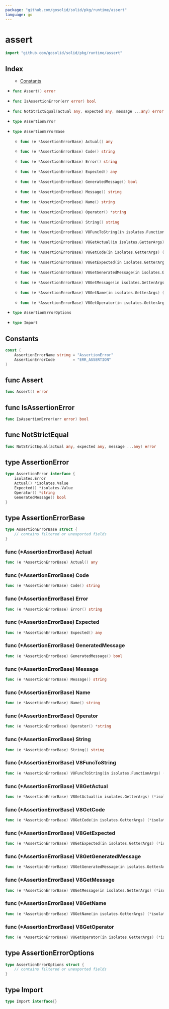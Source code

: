 ```yaml
---
package: "github.com/gosolid/solid/pkg/runtime/assert"
language: go
---
```


# assert

```go
import "github.com/gosolid/solid/pkg/runtime/assert"
```

## Index

<ul>

- [Constants](<#Constants>)



<li parentName="ul"><a href="#Assert">

```go
func Assert() error
```

</a></li>



<li parentName="ul"><a href="#IsAssertionError">

```go
func IsAssertionError(err error) bool
```

</a></li>



<li parentName="ul"><a href="#NotStrictEqual">

```go
func NotStrictEqual(actual any, expected any, message ...any) error
```

</a></li>

<li parentName="ul"><a href="#AssertionError">

```go
type AssertionError
```

</a><ul>
</ul></li><li parentName="ul"><a href="#AssertionErrorBase">

```go
type AssertionErrorBase
```

</a><ul>
<li parentName="ul"><a href="#AssertionErrorBase.Actual">

```go
func (e *AssertionErrorBase) Actual() any
```

</a></li>
<li parentName="ul"><a href="#AssertionErrorBase.Code">

```go
func (e *AssertionErrorBase) Code() string
```

</a></li>
<li parentName="ul"><a href="#AssertionErrorBase.Error">

```go
func (e *AssertionErrorBase) Error() string
```

</a></li>
<li parentName="ul"><a href="#AssertionErrorBase.Expected">

```go
func (e *AssertionErrorBase) Expected() any
```

</a></li>
<li parentName="ul"><a href="#AssertionErrorBase.GeneratedMessage">

```go
func (e *AssertionErrorBase) GeneratedMessage() bool
```

</a></li>
<li parentName="ul"><a href="#AssertionErrorBase.Message">

```go
func (e *AssertionErrorBase) Message() string
```

</a></li>
<li parentName="ul"><a href="#AssertionErrorBase.Name">

```go
func (e *AssertionErrorBase) Name() string
```

</a></li>
<li parentName="ul"><a href="#AssertionErrorBase.Operator">

```go
func (e *AssertionErrorBase) Operator() *string
```

</a></li>
<li parentName="ul"><a href="#AssertionErrorBase.String">

```go
func (e *AssertionErrorBase) String() string
```

</a></li>
<li parentName="ul"><a href="#AssertionErrorBase.V8FuncToString">

```go
func (e *AssertionErrorBase) V8FuncToString(in isolates.FunctionArgs) (*isolates.Value, error)
```

</a></li>
<li parentName="ul"><a href="#AssertionErrorBase.V8GetActual">

```go
func (e *AssertionErrorBase) V8GetActual(in isolates.GetterArgs) (*isolates.Value, error)
```

</a></li>
<li parentName="ul"><a href="#AssertionErrorBase.V8GetCode">

```go
func (e *AssertionErrorBase) V8GetCode(in isolates.GetterArgs) (*isolates.Value, error)
```

</a></li>
<li parentName="ul"><a href="#AssertionErrorBase.V8GetExpected">

```go
func (e *AssertionErrorBase) V8GetExpected(in isolates.GetterArgs) (*isolates.Value, error)
```

</a></li>
<li parentName="ul"><a href="#AssertionErrorBase.V8GetGeneratedMessage">

```go
func (e *AssertionErrorBase) V8GetGeneratedMessage(in isolates.GetterArgs) (*isolates.Value, error)
```

</a></li>
<li parentName="ul"><a href="#AssertionErrorBase.V8GetMessage">

```go
func (e *AssertionErrorBase) V8GetMessage(in isolates.GetterArgs) (*isolates.Value, error)
```

</a></li>
<li parentName="ul"><a href="#AssertionErrorBase.V8GetName">

```go
func (e *AssertionErrorBase) V8GetName(in isolates.GetterArgs) (*isolates.Value, error)
```

</a></li>
<li parentName="ul"><a href="#AssertionErrorBase.V8GetOperator">

```go
func (e *AssertionErrorBase) V8GetOperator(in isolates.GetterArgs) (*isolates.Value, error)
```

</a></li>
</ul></li><li parentName="ul"><a href="#AssertionErrorOptions">

```go
type AssertionErrorOptions
```

</a><ul>
</ul></li><li parentName="ul"><a href="#Import">

```go
type Import
```

</a><ul>
</ul></li>

</ul>

<a id="Constants" />

## Constants

<a name="AssertionErrorName"></a>

```go
const (
    AssertionErrorName string = "AssertionError"
    AssertionErrorCode        = "ERR_ASSERTION"
)
```

<a id="Assert" />

## func Assert

```go
func Assert() error
```



<a id="IsAssertionError" />

## func IsAssertionError

```go
func IsAssertionError(err error) bool
```



<a id="NotStrictEqual" />

## func NotStrictEqual

```go
func NotStrictEqual(actual any, expected any, message ...any) error
```



<a id="AssertionError"></a>

## type AssertionError



```go
type AssertionError interface {
    isolates.Error
    Actual() *isolates.Value
    Expected() *isolates.Value
    Operator() *string
    GeneratedMessage() bool
}
```

<a id="AssertionErrorBase"></a>

## type AssertionErrorBase



```go
type AssertionErrorBase struct {
    // contains filtered or unexported fields
}
```

<a id="AssertionErrorBase.Actual" />

### func \(\*AssertionErrorBase\) Actual

```go
func (e *AssertionErrorBase) Actual() any
```



<a id="AssertionErrorBase.Code" />

### func \(\*AssertionErrorBase\) Code

```go
func (e *AssertionErrorBase) Code() string
```



<a id="AssertionErrorBase.Error" />

### func \(\*AssertionErrorBase\) Error

```go
func (e *AssertionErrorBase) Error() string
```



<a id="AssertionErrorBase.Expected" />

### func \(\*AssertionErrorBase\) Expected

```go
func (e *AssertionErrorBase) Expected() any
```



<a id="AssertionErrorBase.GeneratedMessage" />

### func \(\*AssertionErrorBase\) GeneratedMessage

```go
func (e *AssertionErrorBase) GeneratedMessage() bool
```



<a id="AssertionErrorBase.Message" />

### func \(\*AssertionErrorBase\) Message

```go
func (e *AssertionErrorBase) Message() string
```



<a id="AssertionErrorBase.Name" />

### func \(\*AssertionErrorBase\) Name

```go
func (e *AssertionErrorBase) Name() string
```



<a id="AssertionErrorBase.Operator" />

### func \(\*AssertionErrorBase\) Operator

```go
func (e *AssertionErrorBase) Operator() *string
```



<a id="AssertionErrorBase.String" />

### func \(\*AssertionErrorBase\) String

```go
func (e *AssertionErrorBase) String() string
```



<a id="AssertionErrorBase.V8FuncToString" />

### func \(\*AssertionErrorBase\) V8FuncToString

```go
func (e *AssertionErrorBase) V8FuncToString(in isolates.FunctionArgs) (*isolates.Value, error)
```



<a id="AssertionErrorBase.V8GetActual" />

### func \(\*AssertionErrorBase\) V8GetActual

```go
func (e *AssertionErrorBase) V8GetActual(in isolates.GetterArgs) (*isolates.Value, error)
```



<a id="AssertionErrorBase.V8GetCode" />

### func \(\*AssertionErrorBase\) V8GetCode

```go
func (e *AssertionErrorBase) V8GetCode(in isolates.GetterArgs) (*isolates.Value, error)
```



<a id="AssertionErrorBase.V8GetExpected" />

### func \(\*AssertionErrorBase\) V8GetExpected

```go
func (e *AssertionErrorBase) V8GetExpected(in isolates.GetterArgs) (*isolates.Value, error)
```



<a id="AssertionErrorBase.V8GetGeneratedMessage" />

### func \(\*AssertionErrorBase\) V8GetGeneratedMessage

```go
func (e *AssertionErrorBase) V8GetGeneratedMessage(in isolates.GetterArgs) (*isolates.Value, error)
```



<a id="AssertionErrorBase.V8GetMessage" />

### func \(\*AssertionErrorBase\) V8GetMessage

```go
func (e *AssertionErrorBase) V8GetMessage(in isolates.GetterArgs) (*isolates.Value, error)
```



<a id="AssertionErrorBase.V8GetName" />

### func \(\*AssertionErrorBase\) V8GetName

```go
func (e *AssertionErrorBase) V8GetName(in isolates.GetterArgs) (*isolates.Value, error)
```



<a id="AssertionErrorBase.V8GetOperator" />

### func \(\*AssertionErrorBase\) V8GetOperator

```go
func (e *AssertionErrorBase) V8GetOperator(in isolates.GetterArgs) (*isolates.Value, error)
```



<a id="AssertionErrorOptions"></a>

## type AssertionErrorOptions



```go
type AssertionErrorOptions struct {
    // contains filtered or unexported fields
}
```

<a id="Import"></a>

## type Import



```go
type Import interface{}
```

